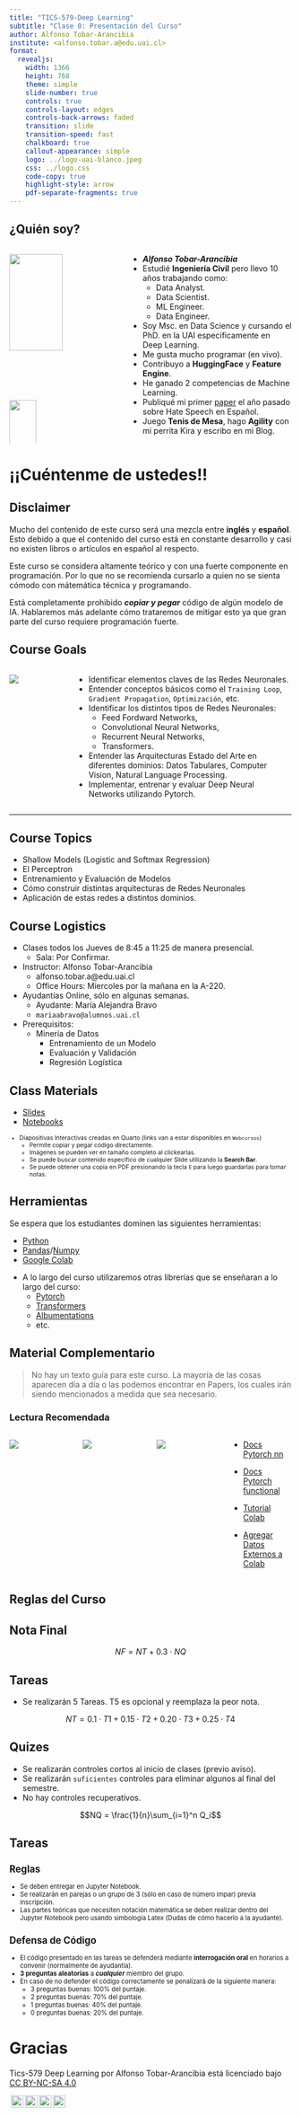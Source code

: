 ```yaml
---
title: "TICS-579-Deep Learning"
subtitle: "Clase 0: Presentación del Curso"
author: Alfonso Tobar-Arancibia
institute: <alfonso.tobar.a@edu.uai.cl>
format:
  revealjs: 
    width: 1366
    height: 768
    theme: simple
    slide-number: true
    controls: true
    controls-layout: edges
    controls-back-arrows: faded
    transition: slide
    transition-speed: fast
    chalkboard: true
    callout-appearance: simple
    logo: ../logo-uai-blanco.jpeg
    css: ../logo.css
    code-copy: true
    highlight-style: arrow
    pdf-separate-fragments: true
---
```


## ¿Quién soy? {.smaller}

:::: {.columns}

::: {.column width="40%"}

![](../me.jpeg){width="70%" fig-align="center"}

![](img/clase-0/chiquis.jpeg){width="50%" fig-align="center"}

:::


::: {.column width="60%"}

::: {.incremental .smaller}

* ***Alfonso Tobar-Arancibia*** 
* Estudié **Ingeniería Civil** pero llevo 10 años trabajando como:
  * Data Analyst.
  * Data Scientist.
  * ML Engineer.
  * Data Engineer.
* Soy Msc. en Data Science y cursando el PhD. en la UAI especificamente en Deep Learning.
* Me gusta mucho programar (en vivo).
* Contribuyo a **HuggingFace** y **Feature Engine**.
* He ganado 2 competencias de Machine Learning.
* Publiqué mi primer [paper](https://ieeexplore.ieee.org/abstract/document/10315748) el año pasado sobre Hate Speech en Español.
* Juego **Tenis de Mesa**, hago **Agility** con mi perrita Kira y escribo en mi Blog. 
:::
:::

::::

# ¡¡Cuéntenme de ustedes!!

## Disclaimer

::: {.callout-caution .fragment}
Mucho del contenido de este curso será una mezcla entre **inglés** y **español**. Esto debido a que el contenido del curso está en constante desarrollo y casi no existen libros o artículos en español al respecto.
:::

::: {.callout-warning .fragment}
Este curso se considera altamente teórico y con una fuerte componente en programación. Por lo que no se recomienda cursarlo a quien no se sienta cómodo con mátemática técnica y programando.
:::

::: {.callout-caution .fragment}
Está completamente prohibido ***copiar y pegar*** código de algún modelo de IA. Hablaremos más adelante cómo trataremos de mitigar esto ya que gran parte del curso requiere programación fuerte.
:::

## Course Goals {.smaller}

:::: {.columns}
::: {.column width="20%"}
![](img/clase-0/objetivos.jpg)
:::

::: {.column width="80%"}
:::{ .incremental}

* Identificar elementos claves de las Redes Neuronales. 
* Entender conceptos básicos como el `Training Loop`, `Gradient Propagation`, `Optimización`, etc. 
* Identificar los distintos tipos de Redes Neuronales: 
  * Feed Fordward Networks,
  * Convolutional Neural Networks,
  * Recurrent Neural Networks,
  * Transformers. 
* Entender las Arquitecturas Estado del Arte en diferentes dominios: Datos Tabulares, Computer Vision, Natural Language Processing. 
* Implementar, entrenar y evaluar Deep Neural Networks utilizando Pytorch. 
:::
:::
::::
---

## Course Topics

::: {.callout-note}
* Shallow Models (Logistic and Softmax Regression)
* El Perceptron
* Entrenamiento y Evaluación de Modelos
* Cómo construir distintas arquitecturas de Redes Neuronales
* Aplicación de estas redes a distintos dominios. 
:::

## Course Logistics {.smaller}

* Clases todos los Jueves de 8:45 a 11:25 de manera presencial.
  * Sala: Por Confirmar.
* Instructor: Alfonso Tobar-Arancibia
    * alfonso.tobar.a@edu.uai.cl
    * Office Hours: Miercoles por la mañana en la A-220.
* Ayudantías Online, sólo en algunas semanas. 
    * Ayudante: María Alejandra Bravo
    *   `mariaabravo@alumnos.uai.cl`
*   Prerequisitos: 
    *   Minería de Datos
        * Entrenamiento de un Modelo
        * Evaluación y Validación
        * Regresión Logística

## Class Materials 

* [Slides](https://datacuber.cl/clases_UAI/tics579.html)
* [Notebooks](https://datacuber.cl/clases_UAI/tics579-labs.html)


::: {style="font-size: 75%;"}

* Diapositivas Interactivas creadas en Quarto (links van a estar disponibles en `Webcursos`)
    * Permite copiar y pegar código directamente. 
    * Imágenes se pueden ver en tamaño completo al clickearlas. 
    * Se puede buscar contenido específico de cualquier Slide utilizando la **Search Bar**.
    * Se puede obtener una copia en PDF presionando la tecla `E` para luego guardarlas para tomar notas. 
:::

## Herramientas
::: {.callout-tip}
Se espera que los estudiantes dominen las siguientes herramientas: 

* [Python](https://www.python.org/)
* [Pandas](https://pandas.pydata.org/docs/user_guide/10min.html)/[Numpy](https://numpy.org/doc/stable/user/absolute_beginners.html)
* [Google Colab](https://colab.research.google.com/?hl=es#scrollTo=zwFnJsE6vjf8)

:::

::: {.callout-important}

* A lo largo del curso utilizaremos otras librerías que se enseñaran a lo largo del curso:
    * [Pytorch](https://pytorch.org/docs/stable/index.html) 
    * [Transformers](https://huggingface.co/docs/transformers/es/index)
    * [Albumentations](https://albumentations.ai/)
    * etc.
:::

## Material Complementario {.smaller}

> No hay un texto guía para este curso. La mayoría de las cosas aparecen día a día o las podemos encontrar en Papers, los cuales irán siendo mencionados a medida que sea necesario. 

### Lectura Recomendada

:::: {.columns}
::: {.column width="25%"}

![](img/clase-0/book_1.png){.lightbox}
:::

::: {.column width="25%"}

![](img/clase-0/book_2.png){.lightbox}

:::
::: {.column width="25%"}

![](img/clase-0/book_3.png){.lightbox}

:::
::: {.column width="25%"}

* [Docs Pytorch nn](https://pytorch.org/docs/stable/nn.html)
* [Docs Pytorch functional](https://pytorch.org/docs/stable/nn.functional.html)

* [Tutorial Colab](https://www.youtube.com/watch?v=RLYoEyIHL6A)

* [Agregar Datos Externos a Colab](https://www.youtube.com/watch?v=z1pBdycYCGY)
:::
::::

## Reglas del Curso {.smaller}

::: {.callout-warning appearance="default"}
## Nota Final
$$NF = NT + 0.3 \cdot NQ$$
:::

::: {.callout-note appearance="default"}
## Tareas

* Se realizarán 5 Tareas. T5 es opcional y reemplaza la peor nota. 

$$NT = 0.1 \cdot T1 + 0.15 \cdot T2 + 0.20 \cdot T3 + 0.25 \cdot T4$$ 
:::

::: {.callout-tip appearance="default"}
## Quizes

* Se realizarán controles cortos al inicio de clases (previo aviso). 
* Se realizarán `suficientes` controles para eliminar algunos al final del semestre.
* No hay controles recuperativos. 

$$NQ = \frac{1}{n}\sum_{i=1}^n Q_i$$
:::

## Tareas 

::: {style="font-size: 80%;"}
::: {.callout-tip appearance="default"}
## Reglas
* Se deben entregar en Jupyter Notebook.
* Se realizarán en parejas o un grupo de 3 (sólo en caso de número impar) previa inscripción.
* Las partes teóricas que necesiten notación matemática se deben realizar dentro del Jupyter Notebook pero usando simbología Latex (Dudas de cómo hacerlo a la ayudante).
:::

::: {.callout-important appearance="default"}
## Defensa de Código
* El código presentado en las tareas se defenderá mediante **interrogación oral** en horarios a convenir (normalmente de ayudantía).
* **3 preguntas aleatorias** a ***cualquier*** miembro del grupo.
* En caso de no defender el código correctamente se penalizará de la siguiente manera:
    * 3 preguntas buenas: 100% del puntaje.
    * 2 preguntas buenas: 70% del puntaje.
    * 1 preguntas buenas: 40% del puntaje.
    * 0 preguntas buenas: 20% del puntaje.
:::
:::

# Gracias

::: {.footer}
<p xmlns:cc="http://creativecommons.org/ns#" xmlns:dct="http://purl.org/dc/terms/"><span property="dct:title">Tics-579 Deep Learning</span> por Alfonso Tobar-Arancibia está licenciado bajo <a href="http://creativecommons.org/licenses/by-nc-sa/4.0/?ref=chooser-v1" target="_blank" rel="license noopener noreferrer" style="display:inline-block;">CC BY-NC-SA 4.0

<img style="height:22px!important;margin-left:3px;vertical-align:text-bottom;" src="https://mirrors.creativecommons.org/presskit/icons/cc.svg?ref=chooser-v1"><img style="height:22px!important;margin-left:3px;vertical-align:text-bottom;" src="https://mirrors.creativecommons.org/presskit/icons/by.svg?ref=chooser-v1"><img style="height:22px!important;margin-left:3px;vertical-align:text-bottom;" src="https://mirrors.creativecommons.org/presskit/icons/nc.svg?ref=chooser-v1"><img style="height:22px!important;margin-left:3px;vertical-align:text-bottom;" src="https://mirrors.creativecommons.org/presskit/icons/sa.svg?ref=chooser-v1"></a></p>
:::